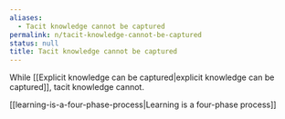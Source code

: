 ```yaml
---
aliases:
  - Tacit knowledge cannot be captured
permalink: n/tacit-knowledge-cannot-be-captured
status: null
title: Tacit knowledge cannot be captured
---
```

While [[Explicit knowledge can be captured|explicit knowledge can be captured]], tacit knowledge cannot.

[[learning-is-a-four-phase-process|Learning is a four-phase process]]
